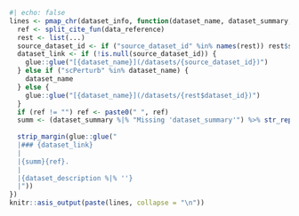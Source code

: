 ```r
#| echo: false
lines <- pmap_chr(dataset_info, function(dataset_name, dataset_summary, dataset_description, data_reference, ...) {
  ref <- split_cite_fun(data_reference)
  rest <- list(...)
  source_dataset_id <- if ("source_dataset_id" %in% names(rest)) rest$source_dataset_id else NULL
  dataset_link <- if (!is.null(source_dataset_id)) {
    glue::glue("[{dataset_name}](/datasets/{source_dataset_id})")
  } else if ("scPerturb" %in% dataset_name) {
    dataset_name
  } else {
    glue::glue("[{dataset_name}](/datasets/{rest$dataset_id})")
  }
  if (ref != "") ref <- paste0(" ", ref)
  summ <- (dataset_summary %|% "Missing 'dataset_summary'") %>% str_replace_all("\\n", " ") %>% str_replace_all("\\. *$", "")
  
  strip_margin(glue::glue("
  |### {dataset_link}
  |
  |{summ}{ref}.
  |
  |{dataset_description %|% ''}
  |"))
})
knitr::asis_output(paste(lines, collapse = "\n"))
```
